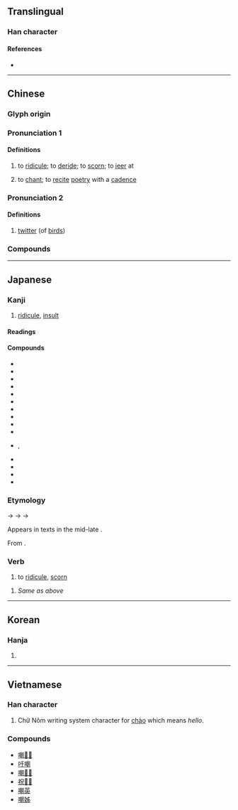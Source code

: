 {{character info/new}}
==Translingual==

===Han character===
{{Han char|rn=30|rad=口|as=12|sn=15|four=67020|canj=RJJB|ids=⿰口朝}}

====References====
* {{Han ref|kx=0207.080|dkj=04254|dj=0430.060|hdz=10681.100|uh=5632|ud=22066|bh=BC4A|bd=48202}}

----

==Chinese==
{{zh-forms|alt=謿}}

===Glyph origin===
{{Han etym}}

===Pronunciation 1===
{{zh-pron
|m=cháo,zhāo
|m_note=zhāo - literary variant
|m-s=
|c=zaau1
|c-t=
|g=
|h=pfs=
|j=
|mb=
|md=
|mn=ml:tiâu/tw:sau
|mn-t=
|w=
|x=
|mc=y
|oc=y
|cat=v
}}

====Definitions====
{{zh-hanzi}}

# to [[ridicule]]; to [[deride]]; to [[scorn]]; to [[jeer]] at
# {{lb|zh|literary}} to [[chant]]; to [[recite]] [[poetry]] with a [[cadence]]

===Pronunciation 2===
{{zh-pron
|m=zhāo
|cat=v
}}

====Definitions====
{{zh-hanzi}}

# {{lb|zh|literary}} [[twitter]] (of [[bird]]s)

===Compounds===
{{zh-der|嘲諷漫罵|弄月嘲風|嘲哳|冷譏熱嘲|嘲撥|冷嘲熱罵|嘲謔|嘲啾|嘲戲|冷嘲熱諷|嘲風詠月|嘲惹|嘲弄|嘲風弄月|嘲諷|嘲詼|嘲笑|嘲訕|嘲罵|嘲歌|自嘲|聊以解嘲|自我解嘲|譏嘲|解嘲}}

----

==Japanese==

===Kanji===
{{ja-kanji|grade=c|rs=口12}}

# [[ridicule]], [[insult]]

====Readings====
{{ja-readings
|goon=ちょう<てう
|kanon=とう<たう
|kun=あざけ-る, あざけ-り
}}

====Compounds====
{{der-top|Compounds}}
* {{ja-r|嘲花|^ちょうか}}
* {{ja-r|嘲戯|ちょうぎ}}
* {{ja-r|嘲謔|ちょうぎゃく}}
* {{ja-r|嘲%斎坊|ちょう%さいぼう}}
* {{ja-r|嘲殺|ちょうさつ}}
* {{ja-r|嘲笑|ちょうしょう}}
* {{ja-r|嘲罵|ちょうば}}
* {{ja-r|嘲風|^ちょうふう}}
* {{ja-r|嘲弄|ちょうろう}}
* {{ja-r|嘲風|^とうふう}}
* {{ja-r|解嘲|かいとう}}, {{ja-r|解嘲|かいちょう}}
* {{ja-r|自%嘲|じ%ちょう}}
* {{ja-r|侮%嘲|ぶ%ちょう}}
* {{ja-r|冷嘲|れいちょう}}
* {{ja-r|嘲%笑う|あざ%わらう}}
{{der-bottom}}

===Etymology===
{{ja-kanjitab|ちょう|yomi=goon}}
{{IPAfont|*/teu/}} → {{IPAchar|/t͡səu/}} → {{IPAchar|/t͡ɕɔː/}} → {{IPAchar|/t͡ɕoː/}}

Appears in {{m|ja|洒落本|tr={{w|sharebon}}}} texts in the mid-late {{w|Edo period}}.

From {{bor|ja|ltc|sort=ちよう|-}} {{ltc-l|嘲}}.

===Verb===
{{ja-verb|head=嘲[[す]]|type=3|ちょうす|hhira=てうす}}

# {{lb|ja|archaic|obsolete|sort=ちよう}} to [[ridicule]], [[scorn]]
#: {{syn|ja|嘲る|tr=azakeru|[[嘲弄]]する|tr2=chōrō suru|馬鹿にする|tr3=baka ni suru}}

{{ja-verb|head=嘲[[す]]|type=yo|ちょうす|hhira=てうす}}

# {{lb|ja|archaic|obsolete|sort=ちよう}} ''Same as above''

----

==Korean==

===Hanja===
{{ko-hanja|hangeul=조|rv=jo|mr=cho}}

# {{defn|lang=ko|sort=口12}}

----

==Vietnamese==

===Han character===
{{vi-hantu|[[trào]], [[chào]], [[ràu]], [[nhào]], [[rầu]], [[thều]], [[trều]]|rs=口12}}

# Chữ Nôm writing system character for [[chào]] which means ''hello''.

===Compounds===
* [[嘲𣇜𤏬]]
* [[吀嘲]]
* [[嘲𣇜𣋁]]
* [[祝𥄬𤯆]]
* [[嘲英]]
* [[嘲姊]]